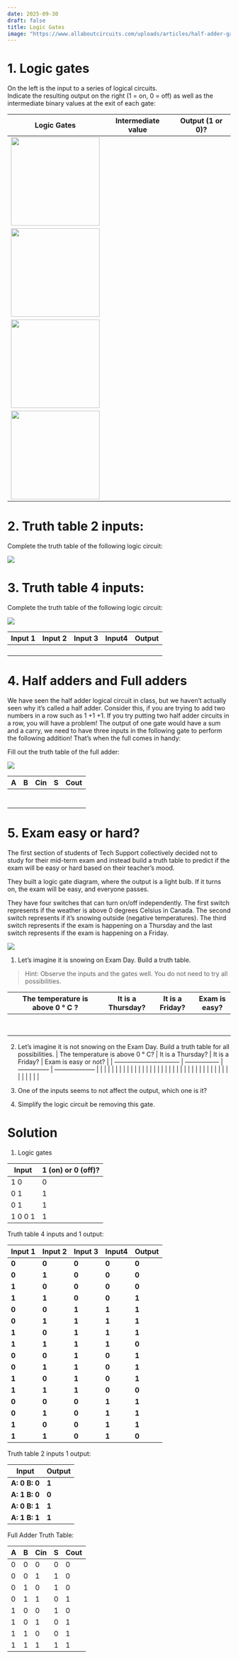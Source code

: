 ```yaml
---
date: 2025-09-30
draft: false
title: Logic Gates
image: "https://www.allaboutcircuits.com/uploads/articles/half-adder-gate-circuit.jpg"
---
```


# 1. Logic gates 

On the left is the input to a series of logical circuits.  
Indicate the resulting output on the right (1 = on, 0 = off) as well as the intermediate binary values at the exit of each gate:

 Logic Gates | Intermediate value |Output (1 or 0)?|
-------------|--------------------|----------------|  
|![](_assets/logic_gate1.png){width=200}       |                |
|![](_assets/logic_gate2.png){width=200}        |                |
|![](_assets/logic_gate3.png){width=200}        |                |
|![](_assets/logic_gate4.png){width=200}        |                |



# 2. Truth table 2 inputs:

Complete the truth table of the following logic circuit: 

![](_assets/logic_gate5.png)

# 3.  Truth table 4 inputs: 

Complete the truth table of the following logic circuit: 

![](_assets/logic_gate6.png)

| **Input 1** | **Input 2** | **Input 3** | **Input4** | **Output** |
| ----------- | ----------- | ----------- | ---------- | ---------- |
|             |             |             |            |            |
|             |             |             |            |            |
|             |             |             |            |            |
|             |             |             |            |            |

# 4. Half adders and Full adders

We have seen the half adder logical circuit in class, but we haven’t actually seen why it’s called a half adder. Consider this, if you are trying to add two numbers in a row such as 1 +1 +1. If you try putting two half adder circuits in a row, you will have a problem! 
The output of one gate would have a sum and a carry, we need to have three inputs in the following gate to perform the following addition! That’s when the full comes in handy:


Fill out the truth table of the full adder:

![](_assets/logic_gate7.png)

| **A** | **B** | **Cin** | **S** | **Cout** |
| ----- | ----- | ------- | ----- | -------- |
|       |       |         |       |          |
|       |       |         |       |          |
|       |       |         |       |          |
|       |       |         |       |          |
|       |       |         |       |          |
|       |       |         |       |          |
|       |       |         |       |          |

# 5. Exam easy or hard?
The first section of students of Tech Support collectively decided not to study for their mid-term exam and instead build a truth table to predict if the exam will be easy or hard based on their teacher’s mood. 

They built a logic gate diagram, where the output is a light bulb. If it turns on, the exam will be easy, and everyone passes.

They have four switches that can turn on/off independently. The first switch represents if the weather is above 0 degrees Celsius in Canada. The second switch represents if it’s snowing outside (negative temperatures). The third switch represents if the exam is happening on a Thursday and the last switch represents if the exam is happening on a Friday.  


![](_assets/logic_gate8.png)

1. Let’s imagine it is snowing on Exam Day. Build a truth table.

> Hint: Observe the inputs and the gates well. You do not need to try all possibilities. 

| The temperature is above  0 ° C ? | It is a Thursday? | It is a Friday? | Exam is easy? |
| --------------------------------- | ----------------- | --------------- | ------------- |
|                                   |                   |                 |               |
|                                   |                   |                 |               |
|                                   |                   |                 |               |
|                                   |                   |                 |               |
|                                   |                   |                 |               |
|                                   |                   |                 |               |
|                                   |                   |                 |               |
|                                   |                   |                 |               |

2. Let’s imagine it is not snowing on the Exam Day. Build a truth table for all possibilities. 
| The temperature is above  0 ° C? | It is a Thursday? | It is a Friday? | Exam is easy or not? |
| -------------------------------- | ----------------- | --------------- | -------------------- |
|                                  |                   |                 |                      |
|                                  |                   |                 |                      |
|                                  |                   |                 |                      |
|                                  |                   |                 |                      |
|                                  |                   |                 |                      |
|                                  |                   |                 |                      |
|                                  |                   |                 |                      |
|                                  |                   |                 |                      |

3. One of the inputs seems to not affect the output, which one is it?

4. Simplify the logic circuit be removing this gate. 



# Solution

1. Logic gates

| Input               | 1 (on) or 0 (off)? |
| ------------------- | ------------------ |
| 1     0             | 0                  |
| 0     1             | 1                  |
| 0     1             | 1                  |
| 1  0           0  1 | 1                  |

 

Truth table 4 inputs and 1 output:

| **Input 1** | **Input 2** | **Input 3** | **Input4** | **Output** |
| ----------- | ----------- | ----------- | ---------- | ---------- |
| **0**       | **0**       | **0**       | **0**      | **0**      |
| **0**       | **1**       | **0**       | **0**      | **0**      |
| **1**       | **0**       | **0**       | **0**      | **0**      |
| **1**       | **1**       | **0**       | **0**      | **1**      |
| **0**       | **0**       | **1**       | **1**      | **1**      |
| **0**       | **1**       | **1**       | **1**      | **1**      |
| **1**       | **0**       | **1**       | **1**      | **1**      |
| **1**       | **1**       | **1**       | **1**      | **0**      |
| **0**       | **0**       | **1**       | **0**      | **1**      |
| **0**       | **1**       | **1**       | **0**      | **1**      |
| **1**       | **0**       | **1**       | **0**      | **1**      |
| **1**       | **1**       | **1**       | **0**      | **0**      |
| **0**       | **0**       | **0**       | **1**      | **1**      |
| **0**       | **1**       | **0**       | **1**      | **1**      |
| **1**       | **0**       | **0**       | **1**      | **1**      |
| **1**       | **1**       | **0**       | **1**      | **0**      |

 

Truth table 2 inputs 1 output:

| **Input**     | **Output** |
| ------------- | ---------- |
| **A: 0 B: 0** | **1**      |
| **A: 1 B: 0** | **0**      |
| **A: 0 B: 1** | **1**      |
| **A: 1 B: 1** | **1**      |

 

 

Full Adder Truth Table:

| **A** | **B** | **Cin** | **S** | **Cout** |
| ----- | ----- | ------- | ----- | -------- |
| 0     | 0     | 0       | 0     | 0        |
| 0     | 0     | 1       | 1     | 0        |
| 0     | 1     | 0       | 1     | 0        |
| 0     | 1     | 1       | 0     | 1        |
| 1     | 0     | 0       | 1     | 0        |
| 1     | 0     | 1       | 0     | 1        |
| 1     | 1     | 0       | 0     | 1        |
| 1     | 1     | 1       | 1     | 1        |

 

